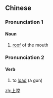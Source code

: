 ==Chinese==
{{zh-forms}}

===Pronunciation 1===
{{zh-pron
|m=shàngtáng
|c=soeng6 tong4
|mn=qz,xm:siōng-tông/zz:siāng-tông/qz:chhiǔⁿ-tn̂g
|cat=n
}}

====Noun====
{{zh-noun}}

# {{lb|zh|anatomy}} [[roof]] of the mouth

===Pronunciation 2===
{{zh-pron
|m=shàngtáng
|c=soeng5 tong4
|mn=qz,xm:siōng-tông/zz:siāng-tông/qz:chhiǔⁿ-tn̂g
|cat=v
}}

====Verb====
{{zh-verb}}

# to [[load]] (a gun)

[[zh:上膛]]